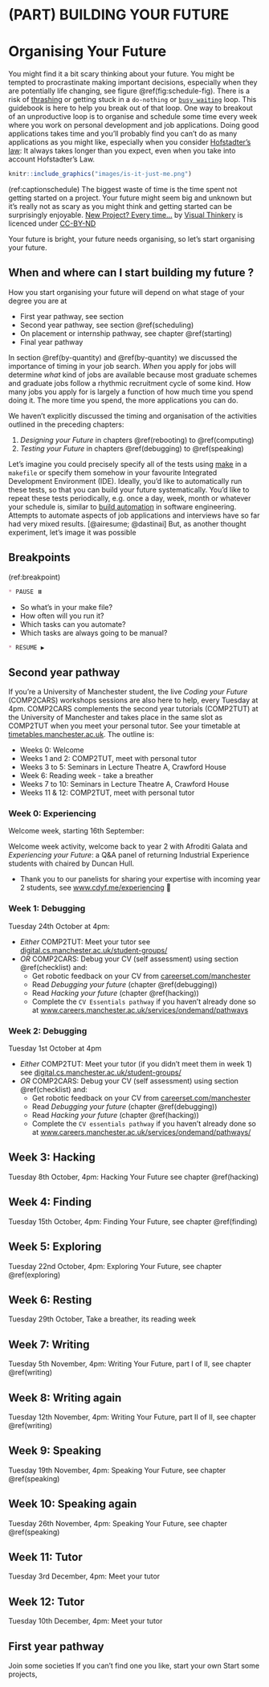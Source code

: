 # (PART) BUILDING YOUR FUTURE {-}

# Organising Your Future {#organising}
You might find it a bit scary thinking about your future. You might be tempted to procrastinate making important decisions, especially when they are potentially life changing, see figure \@ref(fig:schedule-fig). There is a risk of [thrashing](https://en.wikipedia.org/wiki/Thrashing_(computer_science)) or getting stuck in a `do-nothing` or [`busy waiting`](https://en.wikipedia.org/wiki/Busy_waiting) loop. This guidebook is here to help you break out of that loop. One way to breakout of an unproductive loop is to organise and schedule some time every week where you work on personal development and job applications. Doing good applications takes time and you'll probably find you can't do as many applications as you might like, especially when you consider [Hofstadter's law](https://en.wikipedia.org/wiki/Hofstadter%27s_law): It always takes longer than you expect, even when you take into account Hofstadter's Law.

```r
knitr::include_graphics("images/is-it-just-me.png")
```
(ref:captionschedule) The biggest waste of time is the time spent not getting started on a project. Your future might seem big and unknown but it's really not as scary as you might think and getting started can be surprisingly enjoyable. [New Project? Every time…](https://bryanmmathers.com/new-project-every-time/) by [Visual Thinkery](https://visualthinkery.com/) is licenced under [CC-BY-ND](https://creativecommons.org/licenses/by-nd/4.0/)

Your future is bright, your future needs organising, so let's start organising your future.

## When and where can I start building my future ? {#make}
How you start organising your future will depend on what stage of your degree you are at 

* First year pathway, see section 
* Second year pathway, see section \@ref(scheduling) 
* On placement or internship pathway, see chapter \@ref(starting)
* Final year pathway 


In section \@ref(by-quantity) and \@ref(by-quantity) we discussed the importance of timing in your job search. *When* you apply for jobs will determine *what* kind of jobs are available because most graduate schemes and graduate jobs follow a rhythmic recruitment cycle of some kind. How many jobs you apply for is largely a function of how much time you spend doing it. The more time you spend, the more applications you can do.

We haven't explicitly discussed the timing and organisation of the activities outlined in the preceding chapters:

1. *Designing your Future* in chapters \@ref(rebooting) to \@ref(computing)
1. *Testing your Future* in chapters \@ref(debugging) to \@ref(speaking)

Let's imagine you could precisely specify all of the tests using [make](https://en.wikipedia.org/wiki/Make_(software)) in a `makefile` or specify them somehow in your favourite Integrated Development Environment (IDE). Ideally, you'd like to automatically run these tests, so that you can build your future systematically. You'd like to repeat these tests periodically, e.g. once a day, week, month or whatever your schedule is, similar to [build automation](https://en.wikipedia.org/wiki/Build_automation) in software engineering. Attempts to automate aspects of job applications and interviews have so far had very mixed results. [@airesume; @dastinai] But, as another thought experiment, let's image it was possible

## Breakpoints {#bp6}
(ref:breakpoint)

```md
* PAUSE ⏸️
```

* So what's in your make file? 
* How often will you run it?
* Which tasks can you automate?
* Which tasks are always going to be manual?

```md
* RESUME ▶️
```

## Second year pathway {#scheduling}

If you're a University of Manchester student, the live *Coding your Future* (COMP2CARS) workshops sessions are also here to help, every Tuesday at 4pm.  COMP2CARS complements the second year tutorials (COMP2TUT) at the University of Manchester and takes place in the same slot as COMP2TUT when you meet your personal tutor. See your timetable at [timetables.manchester.ac.uk](https://timetables.manchester.ac.uk/). The outline is:

* Weeks 0: Welcome
* Weeks 1 and 2: COMP2TUT, meet with personal tutor
* Weeks 3 to 5: Seminars in Lecture Theatre A, Crawford House
* Week 6: Reading week - take a breather
* Weeks 7 to 10: Seminars in Lecture Theatre A, Crawford House
* Weeks 11 & 12: COMP2TUT, meet with personal tutor


### Week 0: Experiencing {#week0}

Welcome week, starting 16th September:

Welcome week activity, welcome back to year 2 with Afroditi Galata and *Experiencing your Future*: a Q&A panel of returning Industrial Experience students with chaired by Duncan Hull. 

* Thank you to our panelists for sharing your expertise with incoming year 2 students, see [www.cdyf.me/experiencing](https://www.cdyf.me/experiencing) 🙏

### Week 1: Debugging {#week1}

Tuesday 24th October at 4pm: 

* *Either* COMP2TUT: Meet your tutor see [digital.cs.manchester.ac.uk/student-groups/](https://digital.cs.manchester.ac.uk/student-groups/)
* *OR* COMP2CARS: Debug your CV (self assessment) using section \@ref(checklist) and: 
    + Get robotic feedback on your CV from [careerset.com/manchester](https://careerset.com/manchester)
    + Read *Debugging your future* (chapter \@ref(debugging)) 
    + Read *Hacking your future* (chapter \@ref(hacking))
    + Complete the `CV Essentials pathway` if you haven't already done so at [www.careers.manchester.ac.uk/services/ondemand/pathways](https://www.careers.manchester.ac.uk/services/ondemand/pathways/)

### Week 2: Debugging {#week2}

Tuesday 1st October at 4pm

* *Either* COMP2TUT: Meet your tutor  (if you didn't meet them in week 1)  see [digital.cs.manchester.ac.uk/student-groups/](https://digital.cs.manchester.ac.uk/student-groups/)
* *OR* COMP2CARS: Debug your CV (self assessment) using section \@ref(checklist) and: 
    + Get robotic feedback on your CV from [careerset.com/manchester](https://careerset.com/manchester)
    + Read *Debugging your future* (chapter \@ref(debugging)) 
    + Read *Hacking your future* (chapter \@ref(hacking))
    + Complete the `CV essentials pathway` if you haven't already done so at [www.careers.manchester.ac.uk/services/ondemand/pathways/](https://www.careers.manchester.ac.uk/services/ondemand/pathways/)

## Week 3: Hacking {#week3}

Tuesday 8th October, 4pm: Hacking Your Future see chapter \@ref(hacking)


## Week 4: Finding {#week4}

Tuesday 15th October, 4pm: Finding Your Future, see chapter \@ref(finding)


## Week 5: Exploring {#week5}

Tuesday 22nd October, 4pm: Exploring Your Future, see chapter \@ref(exploring)

## Week 6: Resting {#week6}


Tuesday 29th October, Take a breather, its reading week

## Week 7: Writing {#week7}


Tuesday 5th November, 4pm: Writing Your Future, part I of II, see chapter \@ref(writing)


## Week 8: Writing again {#week8}


Tuesday 12th November, 4pm: Writing Your Future, part II of II, see chapter \@ref(writing)

## Week 9: Speaking {#week9}


Tuesday 19th November, 4pm: Speaking Your Future, see chapter \@ref(speaking)


## Week 10: Speaking again {#week10}

Tuesday 26th November, 4pm: Speaking Your Future, see chapter \@ref(speaking)

## Week 11: Tutor {#week11}


Tuesday 3rd December, 4pm: Meet your tutor 

## Week 12: Tutor {#week12}


Tuesday 10th December, 4pm: Meet your tutor 


## First year pathway {#year1}

Join some societies
If you can't find one you like, start your own
Start some projects, 